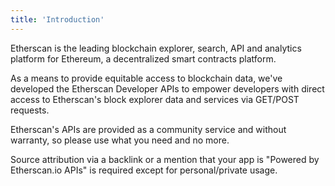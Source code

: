 ```yaml
---
title: 'Introduction'
---
```


Etherscan is the leading blockchain explorer, search, API and analytics platform for Ethereum, a decentralized smart contracts platform.

As a means to provide equitable access to blockchain data, we've developed the Etherscan Developer APIs to empower developers with direct access to Etherscan's block explorer data and services via GET/POST requests.

Etherscan's APIs are provided as a community service and without warranty, so please use what you need and no more.

<Info>Source attribution via a backlink or a mention that your app is "Powered by Etherscan.io APIs" is required except for personal/private usage.</Info>
